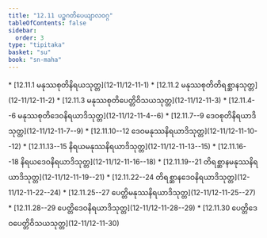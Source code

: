 ```yaml
---
title: "12.11 ပဉ္စဂတိပေယျာလဝဂ္ဂ"
tableOfContents: false
sidebar:
  order: 3
type: "tipitaka"
basket: "su"
book: "sn-maha"
---
```



<DynamicBreadcrumb />



<TableOfContents book="sn-maha" section="12.11">
* [12.11.1 မနုဿစုတိနိရယသုတ္တ](12-11/12-11-1)
* [12.11.2 မနုဿစုတိတိရစ္ဆာနသုတ္တ](12-11/12-11-2)
* [12.11.3 မနုဿစုတိပေတ္တိဝိသယသုတ္တ](12-11/12-11-3)
* [12.11.4--6 မနုဿစုတိဒေဝနိရယာဒိသုတ္တ](12-11/12-11-4--6)
* [12.11.7--9 ဒေဝစုတိနိရယာဒိသုတ္တ](12-11/12-11-7--9)
* [12.11.10--12 ဒေဝမနုဿနိရယာဒိသုတ္တ](12-11/12-11-10--12)
* [12.11.13--15 နိရယမနုဿနိရယာဒိသုတ္တ](12-11/12-11-13--15)
* [12.11.16--18 နိရယဒေဝနိရယာဒိသုတ္တ](12-11/12-11-16--18)
* [12.11.19--21 တိရစ္ဆာနမနုဿနိရယာဒိသုတ္တ](12-11/12-11-19--21)
* [12.11.22--24 တိရစ္ဆာနဒေဝနိရယာဒိသုတ္တ](12-11/12-11-22--24)
* [12.11.25--27 ပေတ္တိမနုဿနိရယာဒိသုတ္တ](12-11/12-11-25--27)
* [12.11.28--29 ပေတ္တိဒေဝနိရယာဒိသုတ္တ](12-11/12-11-28--29)
* [12.11.30 ပေတ္တိဒေဝပေတ္တိဝိသယသုတ္တ](12-11/12-11-30)
</TableOfContents>